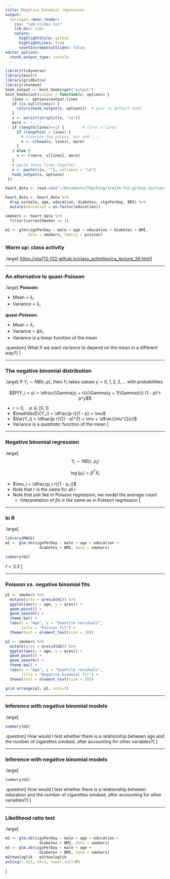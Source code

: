 ```yaml
---
title: Negative binomial regression
output:
  xaringan::moon_reader:
    css: "lab-slides.css"
    lib_dir: libs
    nature:
      highlightStyle: github
      highlightLines: true
      countIncrementalSlides: false
editor_options: 
  chunk_output_type: console
---
```


```r
library(tidyverse)
library(knitr)
library(gridExtra)
library(statmod)
hook_output <- knit_hooks$get("output")
knit_hooks$set(output = function(x, options) {
   lines <- options$output.lines
   if (is.null(lines)) {
     return(hook_output(x, options))  # pass to default hook
   }
   x <- unlist(strsplit(x, "\n"))
   more <- "..."
   if (length(lines)==1) {        # first n lines
     if (length(x) > lines) {
       # truncate the output, but add ....
       x <- c(head(x, lines), more)
     }
   } else {
     x <- c(more, x[lines], more)
   }
   # paste these lines together
   x <- paste(c(x, ""), collapse = "\n")
   hook_output(x, options)
 })

heart_data <- read.csv("~/Documents/Teaching/sta214-f22.github.io/class_activities/framingham.csv")

heart_data <- heart_data %>%
  drop_na(male, age, education, diabetes, cigsPerDay, BMI) %>%
  mutate(education = as.factor(education))

smokers <- heart_data %>%
  filter(currentSmoker == 1)

m1 <- glm(cigsPerDay ~ male + age + education + diabetes + BMI,
          data = smokers, family = poisson)

```

### Warm up: class activity

.large[
[https://sta712-f22.github.io/class_activities/ca_lecture_26.html](https://sta712-f22.github.io/class_activities/ca_lecture_26.html)
]

---

### An alternative to quasi-Poisson

.large[
**Poisson:**

* Mean = $\lambda_i$
* Variance = $\lambda_i$

**quasi-Poisson:**

* Mean = $\lambda_i$
* Variance = $\phi \lambda_i$
* Variance is a linear function of the mean

.question[
What if we want variance to depend on the mean in a different way?
]
]

---

### The negative binomial distribution

.large[
If $Y_i \sim NB(r, p)$, then $Y_i$ takes values $y = 0, 1, 2, 3, ...$ with probabilities

$$P(Y_i = y) = \dfrac{\Gamma(y + r)}{\Gamma(y + 1)\Gamma(r)} (1 - p)^r p^y$$

* $r > 0$, $\ \ \ p \in [0, 1]$
* $\mathbb{E}[Y_i] = \dfrac{p r}{1 - p} = \mu$
* $Var(Y_i) = \dfrac{p r}{(1 - p)^2} = \mu + \dfrac{\mu^2}{r}$
* Variance is a *quadratic* function of the mean
]

---

### Negative binomial regression

.large[
$$Y_i \sim NB(r, \ p_i)$$

$$\log(\mu_i) = \beta^T X_i$$

* $\mu_i = \dfrac{p_i r}{1 - p_i}$
* Note that $r$ is the same for all $i$
* Note that just like in Poisson regression, we model the average count
  * Interpretation of $\beta$s is the same as in Poisson regression
]

---

### In R

.large[
```r
library(MASS)
m2 <- glm.nb(cigsPerDay ~ male + age + education + 
               diabetes + BMI, data = smokers)
```

```r
summary(m2)
```

$\widehat{r} = 3.3$
]


---

### Poisson vs. negative binomial fits

```r
p1 <- smokers %>%
  mutate(qres = qresid(m1)) %>%
  ggplot(aes(x = age, y = qres)) +
  geom_point() +
  geom_smooth() +
  theme_bw() +
  labs(x = "Age", y = "Quantile residuals",
       title = "Poisson fit") +
  theme(text = element_text(size = 20))

p2 <- smokers %>%
  mutate(qres = qresid(m2)) %>%
  ggplot(aes(x = age, y = qres)) +
  geom_point() +
  geom_smooth() +
  theme_bw() +
  labs(x = "Age", y = "Quantile residuals",
       title = "Negative binomial fit") +
  theme(text = element_text(size = 20))

grid.arrange(p1, p2, ncol=2)
```

---

### Inference with negative binomial models

.large[
```r
summary(m2)
```

.question[
How would I test whether there is a relationship between age and the number of cigarettes smoked, after accounting for other variables?
]
]

---

### Inference with negative binomial models

.large[
```r
summary(m2)
```

.question[
How would I test whether there is a relationship between education and the number of cigarettes smoked, after accounting for other variables?
]
]

---

### Likelihood ratio test

.large[
```r
m2 <- glm.nb(cigsPerDay ~ male + age + education + 
               diabetes + BMI, data = smokers)
m3 <- glm.nb(cigsPerDay ~ male + age +
               diabetes + BMI, data = smokers)
m2$twologlik - m3$twologlik
pchisq(1.423, df=3, lower.tail=F)
```
]